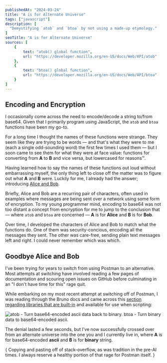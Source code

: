 ```yaml
---
publishedAt: "2024-03-24"
title: "A is for Alternate Universe"
tags: ["javascript"]
description: [
  "Demystifying `atob` and `btoa` by not using a made-up etymology."
]
seoTitle: "A is for Alternate Universe"
sources: [
	{
		text: "atob() global function",
		url: "https://developer.mozilla.org/en-US/docs/Web/API/atob"
	},
	{
		text: "btoa() global function",
		url: "https://developer.mozilla.org/en-US/docs/Web/API/btoa"
	}
]
---
```



## Encoding and Encryption

I occasionally come across the need to encode/decode a string to/from base64. Given that I primarily program using JavaScript, the `atob` and `btoa` functions have been my go-to.

For a long time I thought the names of these functions were strange. They seem like they are trying to be words &mdash; and that's what they were to me (each a single odd-sounding word) the first few times I used them<FootnoteTrigger index={1} /> &mdash; but I soon came to see them for what they were at face value: functions for converting from **A** to **B** and vice versa, but lowercased for reasons&trade;.

Having learned how to say the names of these functions out loud without embarrassing myself, the only thing left to close off the matter was to figure out what **A** and **B** were. Luckily for me, I already had the answer; introducing [Alice and Bob](https://en.wikipedia.org/wiki/Alice_and_Bob).

Briefly, Alice and Bob are a recurring pair of characters, often used in examples where messages are being sent over a network using some form of encryption. To my young programmer mind, encoding to base64 was not too distant a concept from encryption for me to jump to the conclusion that &mdash; where `atob` and `btoa` are concerned &mdash; **A** is for **Alice** and **B** is for **Bob**.

Over time, I developed the characters of Alice and Bob to match what the functions do. One of them was security-concious, encoding all the messages they sent. The other was care-free, sending plain text messages left and right. I could never remember which was which.

## Goodbye Alice and Bob

I've been trying for years to switch from using Postman to an alternative. Most attempts at switching have involved reading a few pages of documentation and scouring open issues on GitHub before culminating in an "I don't have time for this" rage quit<FootnoteTrigger index={2} />.

While embarking on my most recent attempt at switching off of Postman, I was reading through the Bruno docs and came across this [section regarding libraries that are built-in](https://docs.usebruno.com/scripting/inbuilt-libraries.html#inbuilt-libraries) and available for use when scripting:

<Image alt="atob - Turn base64-encoded ascii data back to binary. btoa - Turn binary data to base64-encoded ascii." src="bruno-libraries.png" />

The denial lasted a few seconds, but I've now successfully crossed over from an alternate universe into the one you and I currently live in, where **A** is for base64-encoded **ascii** and **B** is for **binary** string.

{<EndMatter sources={frontmatter.sources}>
  <FootnoteList>
    <FootnoteListItem index={1}>
      Copying and pasting off of stack-overflow, as was tradition in the pre-AI times.
    </FootnoteListItem>
    <FootnoteListItem index={2}>
      I always reserve a healthy portion of that rage for Postman itself.
    </FootnoteListItem>
  </FootnoteList>
</EndMatter>}
